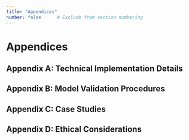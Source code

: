 ```yaml
---
title: "Appendices" 
number: false      # Exclude from section numbering
---
```

# Appendices {#sec-appendices .unnumbered}

## Appendix A: Technical Implementation Details {#sec-appendix-technical .unnumbered}

<!-- [ ] Provide detailed documentation of software implementation, including data structures, algorithms, and optimization techniques -->

## Appendix B: Model Validation Procedures {#sec-appendix-validation .unnumbered}

<!-- [ ] Comprehensively describe validation protocols, including expert review processes, formal verification methods, and empirical testing -->

## Appendix C: Case Studies {#sec-appendix-case-studies .unnumbered}

<!-- [ ] Include additional case studies demonstrating application of the system to specific AI governance questions -->

## Appendix D: Ethical Considerations {#sec-appendix-ethical .unnumbered}

<!-- [ ] Analyze ethical dimensions of formal risk modeling, including potential misuses, responsibility considerations, and normative implications -->



<!-- ## Affidavit -->
















